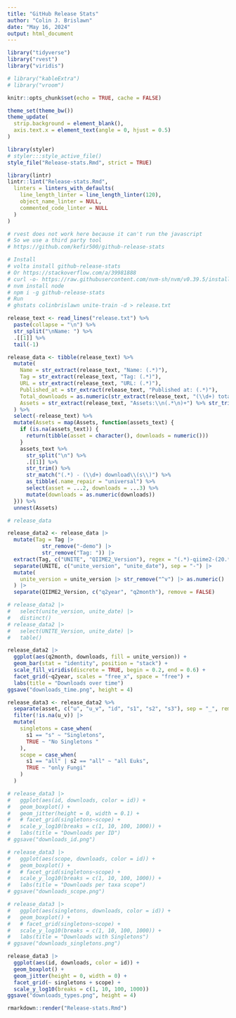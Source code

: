 ```yaml
---
title: "GitHub Release Stats"
author: "Colin J. Brislawn"
date: "May 16, 2024"
output: html_document
---
```


```r
library("tidyverse")
library("rvest")
library("viridis")

# library("kableExtra")
# library("vroom")

knitr::opts_chunk$set(echo = TRUE, cache = FALSE)

theme_set(theme_bw())
theme_update(
  strip.background = element_blank(),
  axis.text.x = element_text(angle = 0, hjust = 0.5)
)
```

```r
library(styler)
# styler:::style_active_file()
style_file("Release-stats.Rmd", strict = TRUE)

library(lintr)
lintr::lint("Release-stats.Rmd",
  linters = linters_with_defaults(
    line_length_linter = line_length_linter(120),
    object_name_linter = NULL,
    commented_code_linter = NULL
  )
)
```

```r
# rvest does not work here because it can't run the javascript
# So we use a third party tool
# https://github.com/kefir500/github-release-stats

# Install
# volta install github-release-stats
# Or https://stackoverflow.com/a/39981888
# curl -o- https://raw.githubusercontent.com/nvm-sh/nvm/v0.39.5/install.sh | bash
# nvm install node
# npm i -g github-release-stats
# Run
# ghstats colinbrislawn unite-train -d > release.txt

release_text <- read_lines("release.txt") %>%
  paste(collapse = "\n") %>%
  str_split("\nName: ") %>%
  .[[1]] %>%
  tail(-1)

release_data <- tibble(release_text) %>%
  mutate(
    Name = str_extract(release_text, "Name: (.*)"),
    Tag = str_extract(release_text, "Tag: (.*)"),
    URL = str_extract(release_text, "URL: (.*)"),
    Published_at = str_extract(release_text, "Published at: (.*)"),
    Total_downloads = as.numeric(str_extract(release_text, "(\\d+) total downloads")),
    Assets = str_extract(release_text, "Assets:\\n(.*\n)+") %>% str_trim()
  ) %>%
  select(-release_text) %>%
  mutate(Assets = map(Assets, function(assets_text) {
    if (is.na(assets_text)) {
      return(tibble(asset = character(), downloads = numeric()))
    }
    assets_text %>%
      str_split("\n") %>%
      .[[1]] %>%
      str_trim() %>%
      str_match("(.*) - (\\d+) download\\(s\\)") %>%
      as_tibble(.name_repair = "universal") %>%
      select(asset = ...2, downloads = ...3) %>%
      mutate(downloads = as.numeric(downloads))
  })) %>%
  unnest(Assets)

# release_data
```

```r
release_data2 <- release_data |>
  mutate(Tag = Tag |>
           str_remove("-demo") |>
           str_remove("Tag: ")) |>
  extract(Tag, c("UNITE", "QIIME2_Version"), regex = "(.*)-qiime2-(20.*)") |>
  separate(UNITE, c("unite_version", "unite_date"), sep = "-") |>
  mutate(
    unite_version = unite_version |> str_remove("^v") |> as.numeric() |> as_factor(),
  ) |>
  separate(QIIME2_Version, c("q2year", "q2month"), remove = FALSE)

# release_data2 |>
#   select(unite_version, unite_date) |>
#   distinct()
# release_data2 |>
#   select(UNITE_Version, unite_date) |>
#   table()

release_data2 |>
  ggplot(aes(q2month, downloads, fill = unite_version)) +
  geom_bar(stat = "identity", position = "stack") +
  scale_fill_viridis(discrete = TRUE, begin = 0.2, end = 0.6) +
  facet_grid(~q2year, scales = "free_x", space = "free") +
  labs(title = "Downloads over time")
ggsave("downloads_time.png", height = 4)
```

```r
release_data3 <- release_data2 %>%
  separate(asset, c("u", "u_v", "id", "s1", "s2", "s3"), sep = "_", remove = FALSE) |>
  filter(!is.na(u_v)) |>
  mutate(
    singletons = case_when(
      s1 == "s" ~ "Singletons",
      TRUE ~ "No Singletons "
    ),
    scope = case_when(
      s1 == "all" | s2 == "all" ~ "all Euks",
      TRUE ~ "only Fungi"
    )
  )

# release_data3 |>
#   ggplot(aes(id, downloads, color = id)) +
#   geom_boxplot() +
#   geom_jitter(height = 0, width = 0.1) +
#   # facet_grid(singletons~scope) +
#   scale_y_log10(breaks = c(1, 10, 100, 1000)) +
#   labs(title = "Downloads per ID")
# ggsave("downloads_id.png")

# release_data3 |>
#   ggplot(aes(scope, downloads, color = id)) +
#   geom_boxplot() +
#   # facet_grid(singletons~scope) +
#   scale_y_log10(breaks = c(1, 10, 100, 1000)) +
#   labs(title = "Downloads per taxa scope")
# ggsave("downloads_scope.png")

# release_data3 |>
#   ggplot(aes(singletons, downloads, color = id)) +
#   geom_boxplot() +
#   # facet_grid(singletons~scope) +
#   scale_y_log10(breaks = c(1, 10, 100, 1000)) +
#   labs(title = "Downloads with Singletons")
# ggsave("downloads_singletons.png")

release_data3 |>
  ggplot(aes(id, downloads, color = id)) +
  geom_boxplot() +
  geom_jitter(height = 0, width = 0) +
  facet_grid(~ singletons + scope) +
  scale_y_log10(breaks = c(1, 10, 100, 1000))
ggsave("downloads_types.png", height = 4)
```

```r
rmarkdown::render("Release-stats.Rmd")
```
